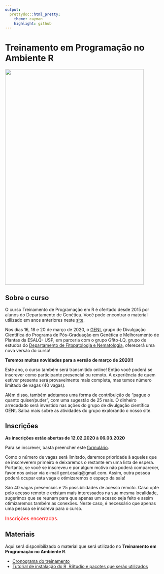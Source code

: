 ```yaml
---
output:
  prettydoc::html_pretty:
    theme: cayman
    highlight: github
---
```


# Treinamento em Programação no Ambiente R

<img src="banner.jpg" alt="" width="450" height="700">

## Sobre o curso

O curso Treinamento de Programação em R é ofertado desde 2015 por alunos do Departamento de Genética. Você pode encontrar o material utilizado em anos anteriores neste [site](http://cristianetaniguti.github.io/Workshop_genetica_esalq/).

Nos dias 16, 18 e 20 de março de 2020, o [GENt](https://gent-esalq.github.io/), grupo de Divulgação Científica do Programa de Pós-Graduação em Genética e Melhoramento de Plantas da ESALQ- USP, em parceria com o grupo Gfito-LQ, grupo de estudos do [Departamento de Fitopatologia e Nematologia](http://www.lfn.esalq.usp.br/), oferecerá uma nova versão do curso!


**Teremos muitas novidades para a versão de março de 2020!!**

Este ano, o curso também será transmitido online! Então você poderá se inscrever como participante presencial ou remoto. A experiência de quem estiver presente será provavelmente mais completa, mas temos número limitado de vagas (40 vagas).

Além disso, também adotamos uma forma de contribuição de “pague o quanto quiser/puder”, com uma sugestão de 25 reais. O dinheiro arrecadado será investido nas ações do grupo de divulgação científica GENt. Saiba mais sobre as atividades do grupo explorando o nosso site.



## Inscrições

**As inscrições estão abertas de 12.02.2020 à 06.03.2020**

Para se inscrever, basta preencher este [formulário](https://forms.gle/kydiaKPwtBuu6XKU7).

Como o número de vagas será limitado, daremos prioridade à aqueles que se inscreverem primeiro e deixaremos o restante em uma lista de espera. Portanto, se você se inscreveu e por algum motivo não poderá comparecer, favor nos avisar via e-mail gent.esalq@gmail.com. Assim, outra pessoa poderá ocupar esta vaga e otimizaremos o espaço da sala!

São 40 vagas presenciais e 25 possibilidades de acesso remoto. Caso opte pelo acesso remoto e existam mais interessados na sua mesma localidade, sugerimos que se reunam para que apenas um acesso seja feito e assim otimizaremos também as conexões. Neste caso, é necessário que apenas uma pessoa se inscreva para o curso.

<font size="3" color="red">Inscrições encerradas.</font>

## Materiais

Aqui será disponibilizado o material que será utilizado no **Treinamento em Programação no Ambiente R**.

* [Cronograma do treinamento](cronograma.html)
* [Tutorial de instalação do R, RStudio e pacotes que serão utilizados](Tutorial_instalacao.html)
